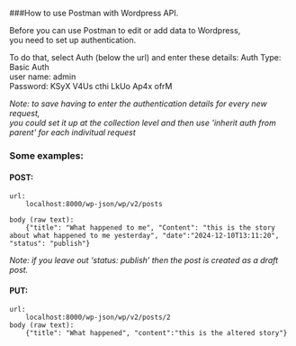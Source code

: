 ###How to use Postman with Wordpress API.

Before you can use Postman to edit or add data to Wordpress,  
you need to set up authentication.

To do that, select Auth (below the url) and enter these details:
Auth Type: Basic Auth  
user name: admin  
Password: KSyX V4Us cthi LkUo Ap4x ofrM

_Note: to save having to enter the authentication details for every new request,_  
_you could set it up at the collection level and then use 'inherit auth from parent' for each indivitual request_

### Some examples:

#### POST:

```
url:
    localhost:8000/wp-json/wp/v2/posts

body (raw text):
    {"title": "What happened to me", "Content": "this is the story about what happened to me yesterday", "date":"2024-12-10T13:11:20", "status": "publish"}
```

_Note: if you leave out ‘status: publish’ then the post is created as a draft post._

#### PUT:

```
url:
    localhost:8000/wp-json/wp/v2/posts/2
body (raw text):
    {"title": "What happened", "content":"this is the altered story"}

```
